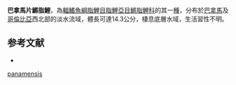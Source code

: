 {{Speciesbox
| status = NE
| status_system = IUCN3.1
| genus = Piabucina
| species = panamensis
| authority = [[Gill|Gill]], 1877
| synonyms = *''Lebiasina panamensis''<br /><small>Gill, 1877</small>
}}
'''巴拿馬片鱂脂鯉'''，為[[輻鰭魚綱|輻鰭魚綱]][[脂鯉目|脂鯉目]][[脂鯉亞目|脂鯉亞目]][[鱂脂鯉科|鱂脂鯉科]]的其一[[種|種]]，分布於[[巴拿馬|巴拿馬]]及[[哥倫比亞|哥倫比亞]]西北部的淡水流域，體長可達14.3公分，棲息底層水域，生活習性不明。

==参考文献==
{{refbegin}}
*{{FishBase_species|genus=Piabucina|species=panamensis|year=2013|month=10}}
{{refend}}
{{Taxonbar|from=Q2894086}}

[[Category:片鱂脂鯉屬|panamensis]]